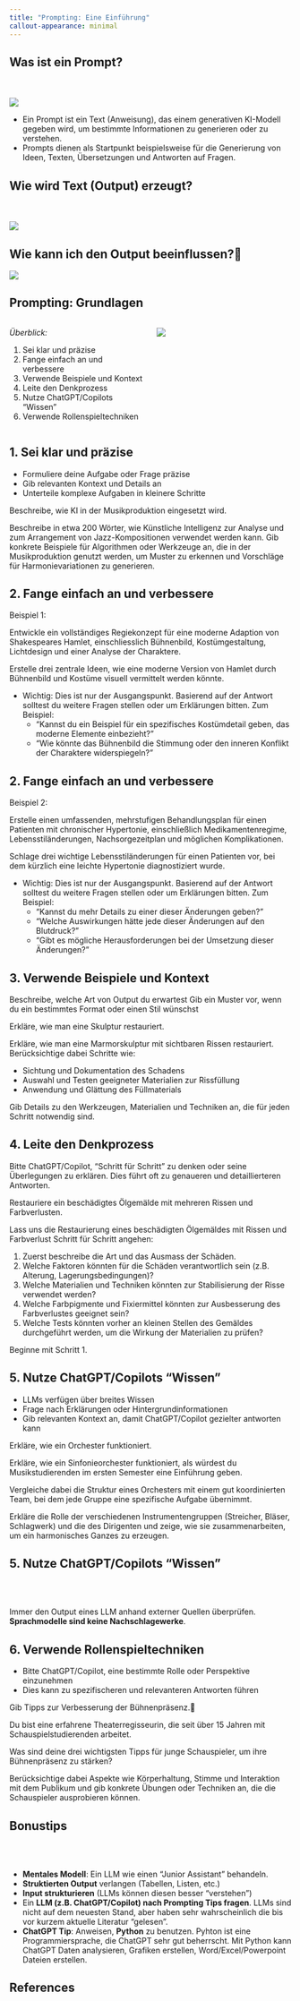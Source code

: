 ```yaml
---
title: "Prompting: Eine Einführung"
callout-appearance: minimal
---
```


## Was ist ein Prompt?

<br> <br>
![](../../assets/images/unlock-llm.png)

- Ein Prompt ist ein Text (Anweisung), das einem generativen KI-Modell gegeben wird, um bestimmte Informationen zu generieren oder zu verstehen.
- Prompts dienen als Startpunkt beispielsweise für die Generierung von Ideen, Texten, Übersetzungen und Antworten auf Fragen. 



## Wie wird Text (Output) erzeugt?

<br> <br>
![](../../assets/images/once-upon-a-time.png)



## Wie kann ich den Output beeinflussen?


![](../../assets/images/output-beeinflussen.png)




## Prompting: Grundlagen
:::: {.columns}
::: {.column width="50%"}
*Überblick:*

1. Sei klar und präzise
2. Fange einfach an und verbessere
3. Verwende Beispiele und Kontext
4. Leite den Denkprozess
5. Nutze ChatGPT/Copilots "Wissen"
6. Verwende Rollenspieltechniken

:::
::: {.column width="50%"}
![](../../assets/images/popart.png)
:::
::::

## 1. Sei klar und präzise


- Formuliere deine Aufgabe oder Frage präzise
- Gib relevanten Kontext und Details an
- Unterteile komplexe Aufgaben in kleinere Schritte

::: {.callout-tip title="❌"}
Beschreibe, wie KI in der Musikproduktion eingesetzt wird.
:::
::: {.callout-tip title="✅"}
Beschreibe in etwa 200 Wörter, wie Künstliche Intelligenz zur Analyse und zum Arrangement von Jazz-Kompositionen verwendet werden kann. Gib konkrete Beispiele für Algorithmen oder Werkzeuge an, die in der Musikproduktion genutzt werden, um Muster zu erkennen und Vorschläge für Harmonievariationen zu generieren.
:::



## 2. Fange einfach an und verbessere {.smaller}

Beispiel 1:

::: {.callout-tip title="❌"}
Entwickle ein vollständiges Regiekonzept für eine moderne Adaption von Shakespeares Hamlet, einschliesslich Bühnenbild, Kostümgestaltung, Lichtdesign und einer Analyse der Charaktere.
:::

::: {.callout-tip title="✅"}
Erstelle drei zentrale Ideen, wie eine moderne Version von Hamlet durch Bühnenbild und Kostüme visuell vermittelt werden könnte.
:::

- Wichtig: Dies ist nur der Ausgangspunkt. Basierend auf der Antwort solltest du weitere Fragen stellen oder um Erklärungen bitten. Zum Beispiel:
  + "Kannst du ein Beispiel für ein spezifisches Kostümdetail geben, das moderne Elemente einbezieht?"
  + "Wie könnte das Bühnenbild die Stimmung oder den inneren Konflikt der Charaktere widerspiegeln?"


## 2. Fange einfach an und verbessere {.smaller}

Beispiel 2:


::: {.callout-tip title="❌"}
Erstelle einen umfassenden, mehrstufigen Behandlungsplan für einen Patienten mit chronischer Hypertonie, einschließlich Medikamentenregime, Lebensstiländerungen, Nachsorgezeitplan und möglichen Komplikationen.
:::

::: {.callout-tip title="✅"}
Schlage drei wichtige Lebensstiländerungen für einen Patienten vor, bei dem kürzlich eine leichte Hypertonie diagnostiziert wurde.
:::

- Wichtig: Dies ist nur der Ausgangspunkt. Basierend auf der Antwort solltest du weitere Fragen stellen oder um Erklärungen bitten. Zum Beispiel:
  + "Kannst du mehr Details zu einer dieser Änderungen geben?"
  + "Welche Auswirkungen hätte jede dieser Änderungen auf den Blutdruck?"
  + "Gibt es mögliche Herausforderungen bei der Umsetzung dieser Änderungen?"



## 3. Verwende Beispiele und Kontext

Beschreibe, welche Art von Output du erwartest
Gib ein Muster vor, wenn du ein bestimmtes Format oder einen Stil wünschst

::: {.callout-tip title="❌"}
Erkläre, wie man eine Skulptur restauriert.
:::

::: {.callout-tip title="✅"}
Erkläre, wie man eine Marmorskulptur mit sichtbaren Rissen restauriert. Berücksichtige dabei Schritte wie:

  + Sichtung und Dokumentation des Schadens
  + Auswahl und Testen geeigneter Materialien zur Rissfüllung
  + Anwendung und Glättung des Füllmaterials

Gib Details zu den Werkzeugen, Materialien und Techniken an, die für jeden Schritt notwendig sind.
:::

## 4. Leite den Denkprozess

Bitte ChatGPT/Copilot, "Schritt für Schritt" zu denken oder seine Überlegungen zu erklären. Dies führt oft zu genaueren und detaillierteren Antworten.

::: {.callout-tip title="❌"}
Restauriere ein beschädigtes Ölgemälde mit mehreren Rissen und Farbverlusten.
:::

::: {.callout-tip title="✅"}
Lass uns die Restaurierung eines beschädigten Ölgemäldes mit Rissen und Farbverlust Schritt für Schritt angehen:

  1. Zuerst beschreibe die Art und das Ausmass der Schäden.
  2. Welche Faktoren könnten für die Schäden verantwortlich sein (z.B. Alterung, Lagerungsbedingungen)?
  3. Welche Materialien und Techniken könnten zur Stabilisierung der Risse verwendet werden?
  4. Welche Farbpigmente und Fixiermittel könnten zur Ausbesserung des Farbverlustes geeignet sein?
  5. Welche Tests könnten vorher an kleinen Stellen des Gemäldes durchgeführt werden, um die Wirkung der Materialien zu prüfen?

  Beginne mit Schritt 1.
:::

## 5. Nutze ChatGPT/Copilots "Wissen"

- LLMs verfügen über breites Wissen
- Frage nach Erklärungen oder Hintergrundinformationen
- Gib relevanten Kontext an, damit ChatGPT/Copilot gezielter antworten kann

::: {.callout-tip title="❌"}
Erkläre, wie ein Orchester funktioniert.
:::

::: {.callout-tip title="✅"}
Erkläre, wie ein Sinfonieorchester funktioniert, als würdest du Musikstudierenden im ersten Semester eine Einführung geben. 

Vergleiche dabei die Struktur eines Orchesters mit einem gut koordinierten Team, bei dem jede Gruppe eine spezifische Aufgabe übernimmt. 

Erkläre die Rolle der verschiedenen Instrumentengruppen (Streicher, Bläser, Schlagwerk) und die des Dirigenten und zeige, wie sie zusammenarbeiten, um ein harmonisches Ganzes zu erzeugen.
:::

## 5. Nutze ChatGPT/Copilots "Wissen"

<br> <br>

::: {.callout-caution title="Achtung" appearance="default"}
Immer den Output eines LLM anhand externer Quellen überprüfen. **Sprachmodelle sind keine Nachschlagewerke**.
:::

## 6. Verwende Rollenspieltechniken


- Bitte ChatGPT/Copilot, eine bestimmte Rolle oder Perspektive einzunehmen
- Dies kann zu spezifischeren und relevanteren Antworten führen

::: {.callout-tip title="❌"}
Gib Tipps zur Verbesserung der Bühnenpräsenz.
:::

::: {.callout-tip title="✅"}
Du bist eine erfahrene Theaterregisseurin, die seit über 15 Jahren mit Schauspielstudierenden arbeitet. 

Was sind deine drei wichtigsten Tipps für junge Schauspieler, um ihre Bühnenpräsenz zu stärken? 

Berücksichtige dabei Aspekte wie Körperhaltung, Stimme und Interaktion mit dem Publikum und gib konkrete Übungen oder Techniken an, die die Schauspieler ausprobieren können.
:::

## Bonustips
<br> <br>

::: {.callout-tip}
- **Mentales Modell**: Ein LLM wie einen "Junior Assistant" behandeln.
- **Struktierten Output** verlangen (Tabellen, Listen, etc.)
- **Input strukturieren** (LLMs können diesen besser "verstehen")
- Ein **LLM (z.B. ChatGPT/Copilot) nach Prompting Tips fragen**. LLMs sind nicht auf dem neuesten Stand, aber haben sehr wahrscheinlich die bis vor kurzem aktuelle Literatur "gelesen".
- **ChatGPT Tip**: Anweisen, **Python** zu benutzen. Pyhton ist eine Programmiersprache, die ChatGPT sehr gut beherrscht. Mit Python kann ChatGPT Daten analysieren, Grafiken erstellen, Word/Excel/Powerpoint Dateien erstellen.
:::

<!-- ## Questions / Discussion {{< bi chat-dots >}} -->

## References {background-color="#D8DEE9"}

::: {#refs}
:::
